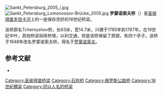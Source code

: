 [[Image:Sankt_Petersburg_2005_i.jpg|thumb]]
[[Image:Sankt_Petersburg_Lomonossov-Brücke_2005.jpg|thumb]]
'''罗蒙诺索夫桥'''（{{lang-rus|Мост Ломоносова|Most Lomonosova}}）是[[圣彼得堡|圣彼得堡]][[丰坦卡河|丰坦卡河]]上的一座保存完好的18世纪桥梁。 

该桥原名Tchernyshov桥，长63米，宽14.7米，兴建于1785年到1787年。在19世纪中叶，其他桥梁拆除桥塔，以利交通，但是该桥保留了原貌，有四个亭子。该桥于1948年改名罗蒙诺索夫桥，得名于[[罗蒙诺索夫|罗蒙诺索夫]]。

== 参考文献 ==
* {{commonscat-inline|Lomonosov bridge}}

{{coord|59|55|43|N|30|20|08|E|display=title|region:RU-SPE_type:landmark_source:dewiki}}

[[Category:圣彼得堡桥梁|Category:圣彼得堡桥梁]]
[[Category:石拱桥|Category:石拱桥]]
[[Category:俄罗斯公路桥|Category:俄罗斯公路桥]]
[[Category:18世紀橋梁|Category:18世紀橋梁]]
[[Category:冠以人名的桥梁|Category:冠以人名的桥梁]]